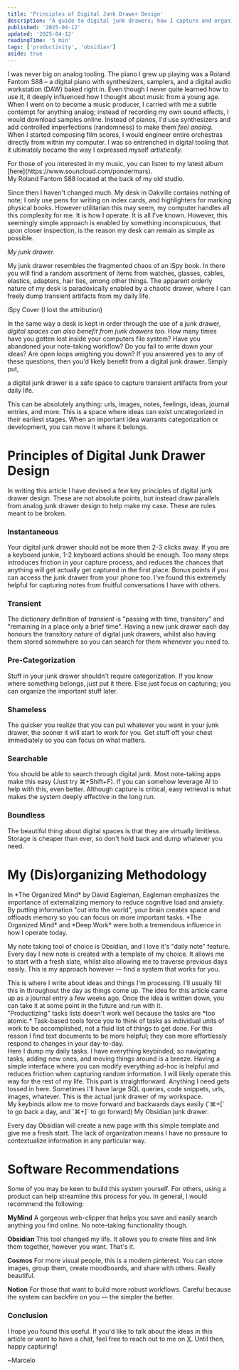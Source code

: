 ```yaml
---
title: 'Principles of Digital Junk Drawer Design'
description: "A guide to digital junk drawers; how I capture and organize digital artifacts from my life."
published: '2025-04-12'
updated: '2025-04-12'
readingTime: '5 min'
tags: ['productivity', 'obsidian']
aside: true
---
```



I was never big on analog tooling. The piano I grew up playing was a Roland Fantom S88 – a digital piano with synthesizers, samplers, and a digital audio workstation (DAW) baked right in. Even though I never quite learned how to use it, it deeply influenced how I thought about music from a young age. When I went on to become a music producer, I carried with me a subtle contempt for anything analog; instead of recording my own sound effects, I would download samples online. Instead of pianos, I'd use synthesizers and add controlled imperfections (randomness) to make them *feel analog*. When I started composing film scores, I would engineer entire orchestras directly from within my computer. I was so entrenched in digital tooling that it ultimately became the way I expressed myself *artistically.*

<Aside translateY={0}>
For those of you interested in my music, you can listen to my latest album [here](https://www.souncloud.com/pondermars).
</Aside>


<NoteImage src={studio} alt="Studio" quality="max">
My Roland Fantom S88 located at the back of my old studio.
</NoteImage>

Since then I haven't changed much. My desk in Oakville contains nothing of note; I only use pens for writing on index cards, and highlighters for marking physical books. However utilitarian this may seem, my computer handles all this complexity for me. It is how I operate. It is all I've known. However, this seemingly simple approach is enabled by something inconspicuous, that upon closer inspection, is the reason my desk can remain as simple as possible.

*My junk drawer.*

My junk drawer resembles the fragmented chaos of an iSpy book. In there you will find a random assortment of items from watches, glasses, cables, elastics, adapters, hair ties, among other things. The apparent orderly nature of my desk is paradoxically enabled by a chaotic drawer, where I can freely dump transient artifacts from my daily life.

<NoteImage src={ispy} alt="iSpy Cover" quality="max">
iSpy Cover (I lost the attribution)
</NoteImage>

In the same way a desk is kept in order through the use of a junk drawer, *digital spaces can also benefit from junk drawers too.* How many times have you gotten lost inside your computers file system? Have you abandoned your note-taking workflow? Do you fail to write down your ideas? Are open loops weighing you down? If you answered yes to any of these questions, then you'd likely benefit from a digital junk drawer. Simply put,

<CenterQuote>
a digital junk drawer is a safe space to capture transient artifacts from your daily life.
</CenterQuote>

This can be absolutely anything: urls, images, notes, feelings, ideas, journal entries, and more. This is a space where ideas can exist uncategorized in their earliest stages. When an important idea warrants categorization or development, you can move it where it belongs.

# Principles of Digital Junk Drawer Design

In writing this article I have devised a few key principles of digital junk drawer design. These are not absolute points, but instead draw parallels from analog junk drawer design to help make my case. These are rules meant to be broken.

### Instantaneous

Your digital junk drawer should not be more then 2-3 clicks away. If you are a keyboard junkie, 1-2 keyboard actions should be enough. Too many steps introduces friction in your capture process, and reduces the chances that anything will get actually get captured in the first place. Bonus points if you can access the junk drawer from your phone too. I've found this extremely helpful for capturing notes from fruitful conversations I have with others.

### Transient

The dictionary definition of *transient* is "passing with time, transitory" and "remaining in a place only a brief time". Having a new junk drawer each day honours the transitory nature of digital junk drawers, whilst also having them stored somewhere so you can search for them whenever you need to.

### Pre-Categorization

Stuff in your junk drawer shouldn't require categorization. If you know where something belongs, just put it there. Else just focus on capturing; you can organize the important stuff later.

### Shameless

The quicker you realize that you can put whatever you want in your junk drawer, the sooner it will start to work for you. Get stuff off your chest immediately so you can focus on what matters.

### Searchable

You should be able to search through digital junk. Most note-taking apps make this easy (Just try ⌘+Shift+F). If you can somehow leverage AI to help with this, even better. Although capture is critical, easy retrieval is what makes the system deeply effective in the long run.

### Boundless

The beautiful thing about digital spaces is that they are virtually limitless. Storage is cheaper than ever, so don't hold back and dump whatever you need.

# My (Dis)organizing Methodology

<Aside>
In *The Organized Mind* by David Eagleman, Eagleman emphasizes the importance of externalizing memory to reduce cognitive load and anxiety. By putting information "out into the world", your brain creates space and offloads memory so you can focus on more important tasks. *The Organized Mind* and *Deep Work* were both a tremendous influence in how I operate today.
</Aside>

My note taking tool of choice is Obsidian, and I love it's "daily note" feature. Every day I new note is created with a template of my choice. It allows me to start with a fresh slate, whilst also allowing me to traverse previous days easily. This is my approach however — find a system that works for you.

<Callout type="JOURNAL">
This is where I write about ideas and things I'm processing. I'll usually fill this in throughout the day as things come up. The idea for this article came up as a journal entry a few weeks ago. Once the idea is written down, you can take it at some point in the future and run with it.
</Callout>

 <Aside>
 "Productizing" tasks lists doesn't work well because the tasks are *too atomic.* Task-based tools force you to think of tasks as individual units of work to be accomplished, not a fluid list of things to get done. For this reason I find text documents to be more helpful; they can more effortlessly respond to changes in your day-to-day.
 </Aside>
 
<Callout type="TASKS">
Here I dump my daily tasks. I have everything keybinded, so navigating tasks, adding new ones, and moving things around is a breeze. Having a simple interface where you can modify everything ad-hoc is helpful and reduces friction when capturing random information. I will likely operate this way for the rest of my life.
</Callout>

<Callout type="QUICK NOTES">
This part is straightforward. Anything I need gets tossed in here. Sometimes I'll have large SQL queries, code snippets, urls, images, whatever. This is the actual junk drawer of my workspace.
</Callout>

<Aside>
My keybinds allow me to move forward and backwards days easily (`⌘+[` to go back a day, and `⌘+]` to go forward)
<NoteImage src={junkDrawer} alt="Junk Drawer" quality="max">
My Obsidian junk drawer.
</NoteImage>
</Aside>

Every day Obsidian will create a new page with this simple template and give me a fresh start. The lack of organization means I have no pressure to contextualize information in any particular way. 

# Software Recommendations

Some of you may be keen to build this system yourself. For others, using a product can help streamline this process for you. In general, I would recommend the following:

**MyMind**
A gorgeous web-clipper that helps you save and easily search anything you find online. No note-taking functionality though.

**Obsidian**
This tool changed my life. It allows you to create files and link them together, however you want. That's it.

**Cosmos**
For more visual people, this is a modern pinterest. You can store images, group them, create moodboards, and share with others. Really beautiful.

**Notion**
For those that want to build more robust workflows. Careful because the system can backfire on you — the simpler the better.

### Conclusion

I hope you found this useful. If you'd like to talk about the ideas in this article or want to have a chat, feel free to reach out to me on [X](https://x.com/marcelodotapp). Until then, happy capturing!

~Marcelo